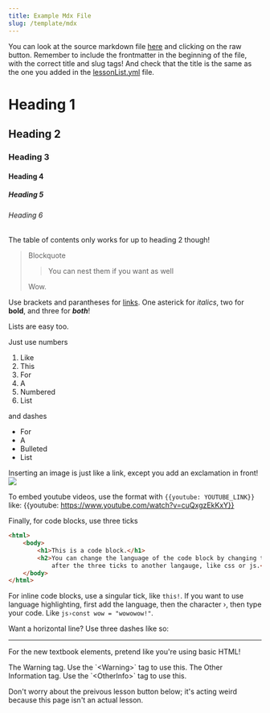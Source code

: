 ```yaml
---
title: Example Mdx File
slug: /template/mdx
---
```


You can look at the source markdown file [here](https://github.com/superandybean/learning-the-express-way/blob/master/lessons/exampleMdx.mdx) and clicking on the raw button. Remember to include the frontmatter in the beginning of the file, with the correct title and slug tags! And check that the title is the same as the one you added in the [lessonList.yml](https://github.com/superandybean/learning-the-express-way/blob/master/data/lessonList.yml) file.

# Heading 1

## Heading 2

### Heading 3

#### Heading 4

##### Heading 5

###### Heading 6

The table of contents only works for up to heading 2 though!

> Blockquote
>
> > You can nest them if you want as well
>
> Wow.

Use brackets and parantheses for [links](). One asterick for *italics*, two for **bold**, and three for ***both***!

Lists are easy too.

Just use numbers

1. Like
2. This
3. For
4. A
5. Numbered
6. List

and dashes

- For
- A
- Bulleted
- List

Inserting an image is just like a link, except you add an exclamation in front!
![](../src/images/icon.png)

To embed youtube videos, use the format with `{{youtube: YOUTUBE_LINK}}` like:
{{youtube: https://www.youtube.com/watch?v=cuQxgzEkKxY}}

Finally, for code blocks, use three ticks

```html
<html>
    <body>
        <h1>This is a code block.</h1>
        <h2>You can change the language of the code block by changing the html
            after the three ticks to another langauge, like css or js.</h2>
    </body>
</html>
```

For inline code blocks, use a singular tick, like `this!`. If you want to use language highlighting, first add the language, then the character ›, then type your code. Like `js›const wow = "wowowow!"`.

Want a horizontal line? Use three dashes like so:

---

For the new textbook elements, pretend like you're using basic HTML!

<Warning>
The Warning tag. Use the `&lt;Warning>` tag to use this.
</Warning>

<OtherInfo>
The Other Information tag. Use the `&lt;OtherInfo>` tag to use this.
</OtherInfo>

Don't worry about the preivous lesson button below; it's acting weird because this page isn't an actual lesson.
